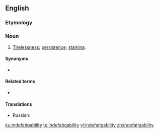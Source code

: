 ==English==

===Etymology===
{{prefix|in|lang=en}}{{prefix|de|lang=en}}{{suffix|fatigue|ability|lang=en}}

===Noun===
{{en-noun|indefatigabilities}}

# [[tirelessness|Tirelessness]]; [[persistence]]; [[stamina]].

====Synonyms====
* {{l|en|indefatigableness}}

====Related terms====
* {{l|en|indefatigable}}

====Translations====
{{trans-top|Tirelessness; persistence; stamina}}
* Russian: {{t+|ru|неутомимость|f}}
{{trans-mid}}
{{trans-bottom}}

[[ku:indefatigability]]
[[te:indefatigability]]
[[vi:indefatigability]]
[[zh:indefatigability]]